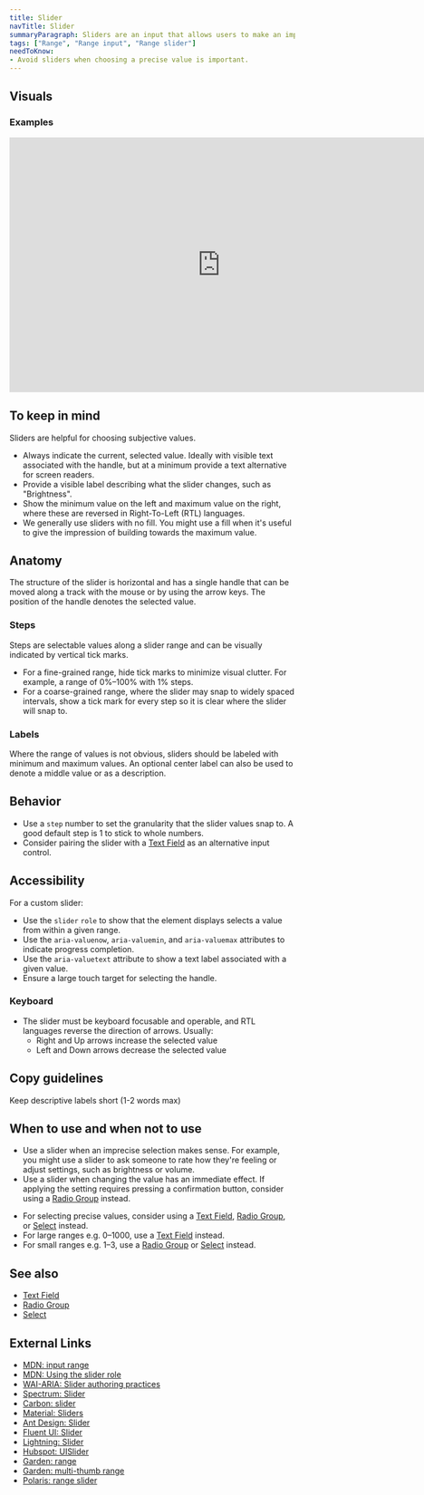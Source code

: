 ```yaml
---
title: Slider
navTitle: Slider
summaryParagraph: Sliders are an input that allows users to make an imprecise selection from a range of values.
tags: ["Range", "Range input", "Range slider"]
needToKnow:
- Avoid sliders when choosing a precise value is important.
---
```



## Visuals

### Examples

<iframe style="border: none;" width="744" height="450" src="https://www.figma.com/embed?embed_host=share&url=https%3A%2F%2Fwww.figma.com%2Ffile%2Fe3TyAOZKfLg9cA01Iy1Mgm%2FKaizen-Site-embed%3Fnode-id%3D47508%253A35978&chrome=DOCUMENTATION" allowfullscreen></iframe>

## To keep in mind

Sliders are helpful for choosing subjective values.

- Always indicate the current, selected value. Ideally with visible text associated with the handle, but at a minimum provide a text alternative for screen readers.
- Provide a visible label describing what the slider changes, such as "Brightness".
- Show the minimum value on the left and maximum value on the right, where these are reversed in Right-To-Left (RTL) languages.
- We generally use sliders with no fill. You might use a fill when it's useful to give the impression of building towards the maximum value.

## Anatomy

The structure of the slider is horizontal and has a single handle that can be moved along a track with the mouse or by using the arrow keys. The position of the handle denotes the selected value.

### Steps 

Steps are selectable values along a slider range and can be visually indicated by vertical tick marks. 
- For a fine-grained range, hide tick marks to minimize visual clutter. For example, a range of 0%–100% with 1% steps.
- For a coarse-grained range, where the slider may snap to widely spaced intervals, show a tick mark for every step so it is clear where the slider will snap to. 

### Labels

Where the range of values is not obvious, sliders should be labeled with minimum and maximum values. An optional center label can also be used to denote a middle value or as a description.


## Behavior

- Use a `step` number to set the granularity that the slider values snap to. A good default step is 1 to stick to whole numbers.
- Consider pairing the slider with a [Text Field](/components/text-field) as an alternative input control.

## Accessibility

For a custom slider:

- Use the `slider` `role` to show that the element displays selects a value from within a given range.
- Use the `aria-valuenow`, `aria-valuemin`, and `aria-valuemax` attributes to indicate progress completion.
- Use the `aria-valuetext` attribute to show a text label associated with a given value.
- Ensure a large touch target for selecting the handle.

### Keyboard

- The slider must be keyboard focusable and operable, and RTL languages reverse the direction of arrows. Usually:
    - Right and Up arrows increase the selected value
    - Left and Down arrows decrease the selected value

## Copy guidelines

Keep descriptive labels short (1-2 words max)


## When to use and when not to use

<WhenToUseAndWhenNotToUse>
<WhenToUse>

- Use a slider when an imprecise selection makes sense. For example, you might use a slider to ask someone to rate how they're feeling or adjust settings, such as brightness or volume.
- Use a slider when changing the value has an immediate effect. If applying the setting requires pressing a confirmation button, consider using a [Radio Group](/components/radio-group) instead.

</WhenToUse>
<WhenNotToUse>

- For selecting precise values, consider using a [Text Field](/components/text-field), [Radio Group](/components/radio-group), or [Select](/components/select) instead.
- For large ranges e.g. 0–1000, use a [Text Field](/components/text-field) instead.
- For small ranges e.g. 1–3, use a [Radio Group](/components/radio-group) or [Select](/components/select) instead.

</WhenNotToUse>
</WhenToUseAndWhenNotToUse>

## See also

- [Text Field](/components/text-field)
- [Radio Group](/components/radio-group)
- [Select](/components/select)

## External Links

- [MDN: input range](https://developer.mozilla.org/en-US/docs/Web/HTML/Element/input/range)
- [MDN: Using the slider role](https://developer.mozilla.org/en-US/docs/Web/Accessibility/ARIA/ARIA_Techniques/Using_the_slider_role)
- [WAI-ARIA: Slider authoring practices](https://www.w3.org/TR/wai-aria-practices-1.1/#slider)
- [Spectrum: Slider](https://spectrum.adobe.com/page/slider/)
- [Carbon: slider](https://www.carbondesignsystem.com/components/slider/usage/)
- [Material: Sliders](https://material.io/components/sliders#usage)
- [Ant Design: Slider](https://ant.design/components/slider/)
- [Fluent UI: Slider](https://developer.microsoft.com/en-us/fluentui#/controls/web/slider)
- [Lightning: Slider](https://www.lightningdesignsystem.com/components/slider/#site-main-content)
- [Hubspot: UISlider](https://canvas.hubspot.com/show/UIComponents/input/UISlider)
- [Garden: range](https://garden.zendesk.com/components/range)
- [Garden: multi-thumb range](https://garden.zendesk.com/components/multi-thumb-range)
- [Polaris: range slider](https://polaris.shopify.com/components/forms/range-slider)

